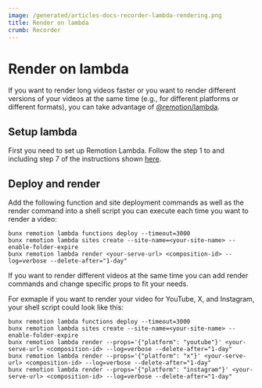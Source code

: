 ```yaml
---
image: /generated/articles-docs-recorder-lambda-rendering.png
title: Render on lambda
crumb: Recorder
---
```


# Render on lambda

If you want to render long videos faster or you want to render different versions of your videos at the same time (e.g., for different platforms or different formats), you can take advantage of [@remotion/lambda](/docs/lambda).

## Setup lambda

First you need to set up Remotion Lambda. Follow the step 1 to and including step 7 of the instructions shown [here](/docs/lambda/setup).

## Deploy and render

Add the following function and site deployment commands as well as the render command into a shell script you can execute each time you want to render a video:

```shell
bunx remotion lambda functions deploy --timeout=3000
bunx remotion lambda sites create --site-name=<your-site-name> --enable-folder-expire
bunx remotion lambda render <your-serve-url> <composition-id> --log=verbose --delete-after="1-day"
```

If you want to render different videos at the same time you can add render commands and change specific props to fit your needs.

For exmaple if you want to render your video for YouTube, X, and Instagram, your shell script could look like this:

```shell
bunx remotion lambda functions deploy --timeout=3000
bunx remotion lambda sites create --site-name=<your-site-name> --enable-folder-expire
bunx remotion lambda render --props='{"platform": "youtube"}' <your-serve-url> <composition-id> --log=verbose --delete-after="1-day"
bunx remotion lambda render --props='{"platform": "x"}' <your-serve-url> <composition-id> --log=verbose --delete-after="1-day"
bunx remotion lambda render --props='{"platform": "instagram"}' <your-serve-url> <composition-id> --log=verbose --delete-after="1-day"
```
